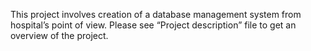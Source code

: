 This project involves creation of a database management system from hospital's point of view. Please see "Project description" file to get an overview of the project.
